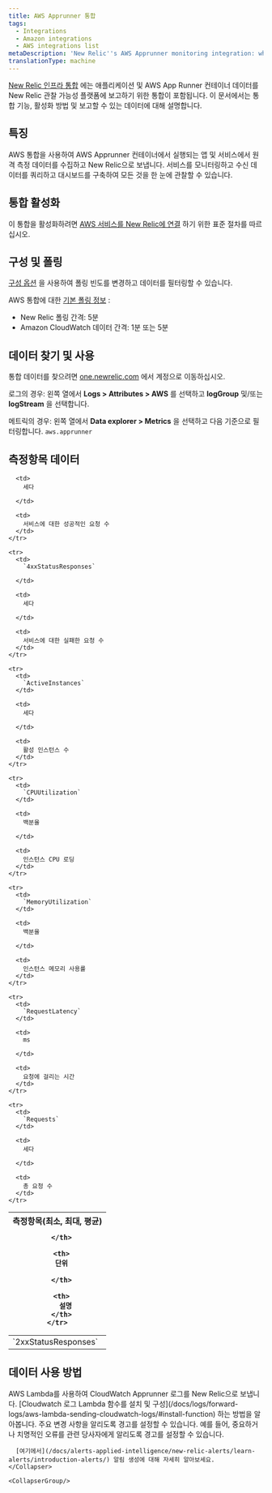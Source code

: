 ```yaml
---
title: AWS Apprunner 통합
tags:
  - Integrations
  - Amazon integrations
  - AWS integrations list
metaDescription: 'New Relic''s AWS Apprunner monitoring integration: what data it reports, and how to enable it.'
translationType: machine
---
```


[New Relic 인프라 통합](/docs/infrastructure/integrations-getting-started/getting-started/introduction-infrastructure-integrations) 에는 애플리케이션 및 AWS App Runner 컨테이너 데이터를 New Relic 관찰 가능성 플랫폼에 보고하기 위한 통합이 포함됩니다. 이 문서에서는 통합 기능, 활성화 방법 및 보고할 수 있는 데이터에 대해 설명합니다.

## 특징

AWS 통합을 사용하여 AWS Apprunner 컨테이너에서 실행되는 앱 및 서비스에서 원격 측정 데이터를 수집하고 New Relic으로 보냅니다. 서비스를 모니터링하고 수신 데이터를 쿼리하고 대시보드를 구축하여 모든 것을 한 눈에 관찰할 수 있습니다.

## 통합 활성화

이 통합을 활성화하려면 [AWS 서비스를 New Relic에 연결](/docs/infrastructure/infrastructure-integrations/getting-started/connect-aws-integrations-infrastructure) 하기 위한 표준 절차를 따르십시오.

## 구성 및 폴링

[구성 옵션](/docs/integrations/new-relic-integrations/getting-started/configure-polling-frequency-data-collection-cloud-integrations) 을 사용하여 폴링 빈도를 변경하고 데이터를 필터링할 수 있습니다.

AWS 통합에 대한 [기본 폴링 정보](/docs/infrastructure/amazon-integrations/aws-integrations-list/aws-polling-intervals-infrastructure-integrations) :

* New Relic 폴링 간격: 5분
* Amazon CloudWatch 데이터 간격: 1분 또는 5분

## 데이터 찾기 및 사용

통합 데이터를 찾으려면 [one.newrelic.com](one.newrelic.com) 에서 계정으로 이동하십시오.

로그의 경우: 왼쪽 열에서 **Logs > Attributes > AWS** 를 선택하고 **logGroup** 및/또는 **logStream** 을 선택합니다.

메트릭의 경우: 왼쪽 열에서 **Data explorer > Metrics** 을 선택하고 다음 기준으로 필터링합니다. `aws.apprunner`

## 측정항목 데이터

<table>
  <thead>
    <tr>
      <th style={{ width: "200px" }}>
        측정항목(최소, 최대, 평균)  

      </th>

      <th>
        단위  

      </th>

      <th>
        설명
      </th>
    </tr>
  </thead>

  <tbody>
    <tr>
      <td>
        `2xxStatusResponses`
      </td>

      <td>
        세다  

      </td>

      <td>
        서비스에 대한 성공적인 요청 수
      </td>
    </tr>

    <tr>
      <td>
        `4xxStatusResponses`  

      </td>

      <td>
        세다  

      </td>

      <td>
        서비스에 대한 실패한 요청 수
      </td>
    </tr>

    <tr>
      <td>
        `ActiveInstances`
      </td>

      <td>
        세다  

      </td>

      <td>
        활성 인스턴스 수
      </td>
    </tr>

    <tr>
      <td>
        `CPUUtilization`
      </td>

      <td>
        백분율  

      </td>

      <td>
        인스턴스 CPU 로딩
      </td>
    </tr>

    <tr>
      <td>
        `MemoryUtilization`
      </td>

      <td>
        백분율  

      </td>

      <td>
        인스턴스 메모리 사용률
      </td>
    </tr>

    <tr>
      <td>
        `RequestLatency`
      </td>

      <td>
        ms  

      </td>

      <td>
        요청에 걸리는 시간
      </td>
    </tr>

    <tr>
      <td>
        `Requests`
      </td>

      <td>
        세다  

      </td>

      <td>
        총 요청 수
      </td>
    </tr>
  </tbody>
</table>

## 데이터 사용 방법

<CollapserGroup>
  <Collapser
    className="freq-link"
    id="logs"
    title="액세스 로그"
  >
    AWS Lambda를 사용하여 CloudWatch Apprunner 로그를 New Relic으로 보냅니다. [Cloudwatch 로그 Lambda 함수를 설치 및 구성](/docs/logs/forward-logs/aws-lambda-sending-cloudwatch-logs/#install-function) 하는 방법을 알아봅니다.
  </Collapser>

  <CollapserGroup>
    <Collapser
      className="freq-link"
      id="alerts"
      title="알림 생성"
    >
      주요 변경 사항을 알리도록 경고를 설정할 수 있습니다. 예를 들어, 중요하거나 치명적인 오류를 관련 당사자에게 알리도록 경고를 설정할 수 있습니다.

      [여기에서](/docs/alerts-applied-intelligence/new-relic-alerts/learn-alerts/introduction-alerts/) 알림 생성에 대해 자세히 알아보세요.
    </Collapser>

    <CollapserGroup/>
  </CollapserGroup>
</CollapserGroup>